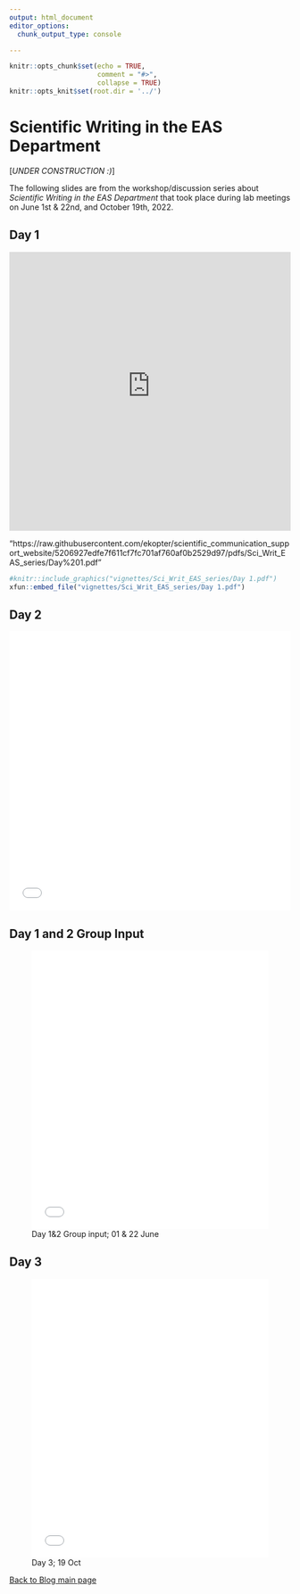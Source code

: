 ```yaml
---
output: html_document
editor_options:
  chunk_output_type: console

---
```


```r
knitr::opts_chunk$set(echo = TRUE,
                      comment = "#>",
                      collapse = TRUE)
knitr::opts_knit$set(root.dir = '../')
```


# Scientific Writing in the EAS Department {.unlisted .unnumbered #EASslides}

[*UNDER CONSTRUCTION :)*]

The following slides are from the workshop/discussion series about *Scientific Writing in the EAS Department* that took place during lab meetings on June 1st & 22nd, and October 19th, 2022. 


## Day 1 {-}


![Day 1; 01 June](https://raw.githubusercontent.com/ekopter/scientific_communication_support_website/5206927edfe7f611cf7fc701af760af0b2529d97/pdfs/Sci_Writ_EAS_series/Day%201.pdf){width=100% height=500px}\

"https://raw.githubusercontent.com/ekopter/scientific_communication_support_website/5206927edfe7f611cf7fc701af760af0b2529d97/pdfs/Sci_Writ_EAS_series/Day%201.pdf" 

```r
#knitr::include_graphics("vignettes/Sci_Writ_EAS_series/Day 1.pdf")
xfun::embed_file("vignettes/Sci_Writ_EAS_series/Day 1.pdf")
```

## Day 2 {-}

![Day 2; 22 June](/Users/aashbury/Documents/scientific_communication_support_website/vignettes/Sci_Writ_EAS_series/Day 2.pdf){width=100% height=500px}\

## Day 1 and 2 Group Input {-}

![Day 1&2 Group input; 01 & 22 June](/Users/aashbury/Documents/scientific_communication_support_website/vignettes/Sci_Writ_EAS_series/Day 1 group input.pdf){width=100% height=500px}

## Day 3 {-}

![Day 3; 19 Oct](/Users/aashbury/Documents/scientific_communication_support_website/vignettes/Sci_Writ_EAS_series/Day 3.pdf){width=100% height=500px}

[Back to Blog main page](#blog_main)